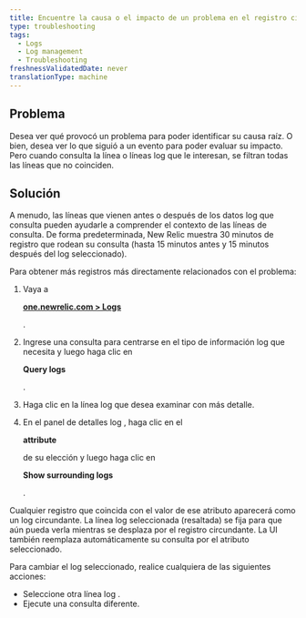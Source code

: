 ```yaml
---
title: Encuentre la causa o el impacto de un problema en el registro circundante
type: troubleshooting
tags:
  - Logs
  - Log management
  - Troubleshooting
freshnessValidatedDate: never
translationType: machine
---
```


## Problema

Desea ver qué provocó un problema para poder identificar su causa raíz. O bien, desea ver lo que siguió a un evento para poder evaluar su impacto. Pero cuando consulta la línea o líneas log que le interesan, se filtran todas las líneas que no coinciden.

## Solución

A menudo, las líneas que vienen antes o después de los datos log que consulta pueden ayudarle a comprender el contexto de las líneas de consulta. De forma predeterminada, New Relic muestra 30 minutos de registro que rodean su consulta (hasta 15 minutos antes y 15 minutos después del log seleccionado).

Para obtener más registros más directamente relacionados con el problema:

1. Vaya a

   <DNT>**[one.newrelic.com > Logs](https://one.newrelic.com)**</DNT>

   .

2. Ingrese una consulta para centrarse en el tipo de información log que necesita y luego haga clic en

   <DNT>**Query logs**</DNT>

   .

3. Haga clic en la línea log que desea examinar con más detalle.

4. En el panel de detalles log , haga clic en el

   <DNT>**attribute**</DNT>

   de su elección y luego haga clic en

   <DNT>**Show surrounding logs**</DNT>

   .

Cualquier registro que coincida con el valor de ese atributo aparecerá como un log circundante. La línea log seleccionada (resaltada) se fija para que aún pueda verla mientras se desplaza por el registro circundante. La UI también reemplaza automáticamente su consulta por el atributo seleccionado.

Para cambiar el log seleccionado, realice cualquiera de las siguientes acciones:

* Seleccione otra línea log .
* Ejecute una consulta diferente.